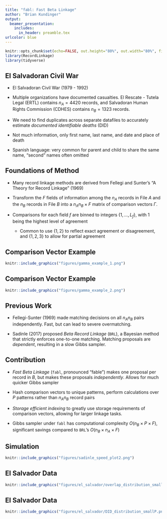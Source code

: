 ```yaml
---
title: "fabl: Fast Beta Linkage"
author: "Brian Kundinger"
output:
  beamer_presentation:
    includes:
      in_header: preamble.tex  
urlcolor: blue
---
```


```r
knitr::opts_chunk$set(echo=FALSE, out.height="80%", out.width="80%", fig.align = 'center')
library(RecordLinkage)
library(tidyverse)
```


## El Salvadoran Civil War

- El Salvadoran Civil War (1979 - 1992)

- Multiple organizations have documented casualties. El Rescate - Tutela Legal (ERTL) contains $n_A = 4420$ records, and  Salvadoran Human Rights Commission (CDHES) contains $n_B =  1323$ records.

- We need to find duplicates across separate datafiles to accurately estimate *documented identifiable deaths* (DID)

- Not much information, only first name, last name, and date and place of death

- Spanish language: very common for parent and child to share the same name, "second" names often omitted

## Foundations of Method

- Many record linkage methods are derived from Fellegi and Sunter's "A Theory for Record Linkage" (1969)

- Transform the $F$ fields of information among the $n_A$ records in File $A$ and the $n_B$ records in File $B$ into a $n_A n_B \times F$ matrix of comparison vectors $\Gamma$.

- Comparisons for each field $f$ are binned to integers $\{1, \ldots, L_f\}$, with 1 being the highest level of agreement

  - Common to use $\{1, 2\}$ to reflect exact agreement or disagreement, and $\{1, 2, 3\}$ to allow for partial agreement
  
## Comparison Vector Example

```r
knitr::include_graphics("figures/gamma_example_1.png")
```

## Comparison Vector Example

```r
knitr::include_graphics("figures/gamma_example_2.png")
```
<!-- ## Challenges -->

<!-- ```{r} -->
<!-- knitr::include_graphics("figures/el_salvador/rosa_records.png") -->
<!-- ``` -->

<!-- - Not much information, only first name, last name, and date and place of death -->
<!-- - Spanish language: very common for parent and child to share the same name, "second" names often omitted -->

## Previous Work

- Fellegi-Sunter (1969) made matching decisions on all $n_A n_B$ pairs independently. Fast, but can lead to severe overmatching.

- Sadinle (2017) proposed *Beta Record Linkage* (`BRL`), a Bayesian method that strictly enforces one-to-one matching. Matching proposals are *dependent*, resulting in a slow Gibbs sampler.

## Contribution

- *Fast Beta Linkage* (`fabl`, pronounced "fable") makes one proposal per record in $B$, but makes these proposals *independently*. Allows for much quicker Gibbs sampler

- Hash comparison vectors to unique patterns, perform calculations over $P$ patterns rather than $n_An_B$ record pairs

- *Storage efficient indexing* to greatly use storage requirements of comparison vectors, allowing for larger linkage tasks.

- Gibbs sampler under `fabl` has computational complexity $O(n_B \times P \times F)$, significant savings compared to `BRL`'s $O(n_B \times n_A \times F)$

## Simulation

```r
knitr::include_graphics("figures/sadinle_speed_plot2.png")
```

## El Salvador Data

```r
knitr::include_graphics("figures/el_salvador/overlap_distribution_smallP.png")
```


## El Salvador Data

```r
knitr::include_graphics("figures/el_salvador/DID_distribution_smallP.png")
```


  


